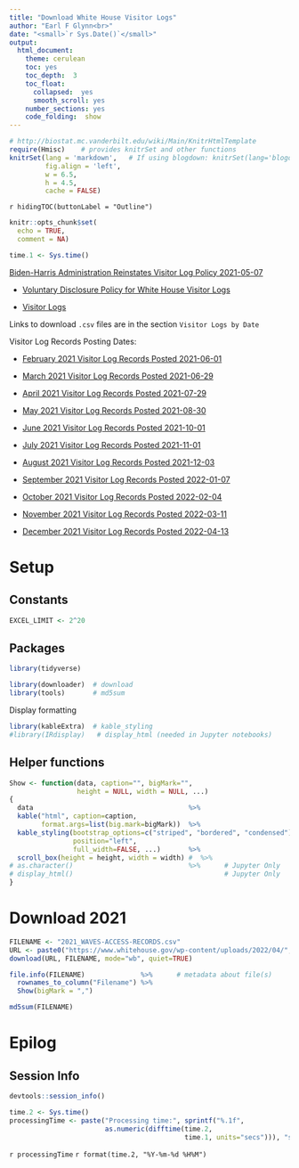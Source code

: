 ```yaml
---
title: "Download White House Visitor Logs"
author: "Earl F Glynn<br>"
date: "<small>`r Sys.Date()`</small>"
output:
  html_document:
    theme: cerulean
    toc: yes
    toc_depth:  3
    toc_float:
      collapsed:  yes
      smooth_scroll: yes
    number_sections: yes
    code_folding:  show
---
```


```r
# http://biostat.mc.vanderbilt.edu/wiki/Main/KnitrHtmlTemplate
require(Hmisc)    # provides knitrSet and other functions
knitrSet(lang = 'markdown',   # If using blogdown: knitrSet(lang='blogdown')
         fig.align = 'left',
         w = 6.5,
         h = 4.5,
         cache = FALSE)
```

`r hidingTOC(buttonLabel = "Outline")`

```r
knitr::opts_chunk$set(
  echo = TRUE,
  comment = NA)

time.1 <- Sys.time()
```

[Biden-⁠Harris Administration Reinstates Visitor Log Policy 2021-05-07](https://www.whitehouse.gov/briefing-room/disclosures/2021/05/07/biden-harris-administration-reinstates-visitor-log-policy-will-be-first-administration-to-post-records-from-first-full-year-in-office/)

* [Voluntary Disclosure Policy for White House Visitor Logs](https://www.whitehouse.gov/voluntary-disclosure/)

* [Visitor Logs](https://www.whitehouse.gov/disclosures/visitor-logs/)

Links to download `.csv` files are in the section `Visitor Logs by Date`

Visitor Log Records Posting Dates:


* [February 2021 Visitor Log Records Posted 2021-06-01](https://www.whitehouse.gov/briefing-room/disclosures/2021/06/01/february-2021-visitor-log-records-posted/)

* [March 2021 Visitor Log Records Posted 2021-06-29](https://www.whitehouse.gov/briefing-room/disclosures/2021/06/29/march-2021-visitor-log-records-posted/)

* [April 2021 Visitor Log Records Posted 2021-07-29](https://www.whitehouse.gov/briefing-room/disclosures/2021/07/29/april-2021-visitor-log-records-posted/)

* [May 2021 Visitor Log Records Posted 2021-08-30](https://www.whitehouse.gov/briefing-room/disclosures/2021/08/30/may-2021-visitor-log-records-posted/)

* [June 2021 Visitor Log Records Posted 2021-10-01](https://www.whitehouse.gov/briefing-room/disclosures/2021/10/01/june-2021-visitor-log-records-posted/)

* [July 2021 Visitor Log Records Posted  2021-11-01](https://www.whitehouse.gov/briefing-room/disclosures/2021/11/01/july-2021-visitor-log-records-posted/)

* [August 2021 Visitor Log Records Posted 2021-12-03 ](https://www.whitehouse.gov/briefing-room/disclosures/2021/12/03/august-2021-visitor-log-records-posted/)

* [September 2021 Visitor Log Records Posted 2022-01-07 ](https://www.whitehouse.gov/briefing-room/disclosures/2022/01/07/september-2021-visitor-log-records-posted/)

* [October 2021 Visitor Log Records Posted 2022-02-04 ](https://www.whitehouse.gov/briefing-room/disclosures/2022/02/04/october-2021-visitor-log-records-posted/)

* [November 2021 Visitor Log Records Posted 2022-03-11 ](https://www.whitehouse.gov/briefing-room/disclosures/2022/03/11/november-2021-visitor-log-records-posted/)

* [December 2021 Visitor Log Records Posted 2022-04-13 ](https://www.whitehouse.gov/briefing-room/disclosures/2022/04/13/december-2021-visitor-log-records-posted/)

# Setup {.tabset .tabset-fade .tabset-pills}

## {.active}

## Constants

```r
EXCEL_LIMIT <- 2^20
```

## Packages

```r
library(tidyverse)

library(downloader)  # download
library(tools)       # md5sum        
```

Display formatting

```r
library(kableExtra)  # kable_styling
#library(IRdisplay)   # display_html (needed in Jupyter notebooks)
```         

## Helper functions

```r
Show <- function(data, caption="", bigMark="",
                 height = NULL, width = NULL, ...)
{
  data                                       %>%
  kable("html", caption=caption,
        format.args=list(big.mark=bigMark))  %>%
  kable_styling(bootstrap_options=c("striped", "bordered", "condensed"),
                position="left",
                full_width=FALSE, ...)       %>%
  scroll_box(height = height, width = width) #  %>%
# as.character()                             %>%      # Jupyter Only
# display_html()                                      # Jupyter Only
}
```                           

# Download 2021

```r
FILENAME <- "2021_WAVES-ACCESS-RECORDS.csv"
URL <- paste0("https://www.whitehouse.gov/wp-content/uploads/2022/04/", FILENAME)
download(URL, FILENAME, mode="wb", quiet=TRUE)  
```

```r
file.info(FILENAME)              %>%      # metadata about file(s) 
  rownames_to_column("Filename") %>%
  Show(bigMark = ",")
```
```r
md5sum(FILENAME)
```

# Epilog {.tabset .tabset-fade .tabset-pills}

## {.active}

## Session Info

```r
devtools::session_info()
```

</div>

```r
time.2 <- Sys.time()
processingTime <- paste("Processing time:", sprintf("%.1f",
                        as.numeric(difftime(time.2,
                                            time.1, units="secs"))), "secs\n")
```

`r processingTime`
`r format(time.2, "%Y-%m-%d %H%M")`

